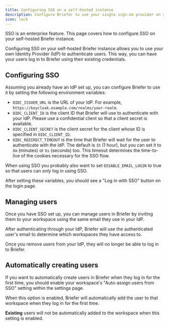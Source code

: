 ```yaml
---
title: Configuring SSO on a self-hosted instance
description: Configure Briefer to use your single sign-on provider on your self-hosted Briefer instance.
icon: lock
---
```


<Note>
  SSO is an enterprise feature. This page covers how to configure SSO on your self-hosted Briefer instance.
</Note>

Configuring SS0 on your self-hosted Briefer instance allows you to use your own Identity Provider (IdP) to authenticate users. This way, you can have your users log in to Briefer using their existing credentials.

## Configuring SSO

Assuming you already have an IdP set up, you can configure Briefer to use it by setting the following environment variables:

- `OIDC_ISSUER_URL` is the URL of your IdP. For example, `https://keycloak.example.com/realms/your-realm`.
- `OIDC_CLIENT_ID` is the client ID that Briefer will use to authenticate with your IdP.
  Please use a confidential client so that a client secret is available.
- `OIDC_CLIENT_SECRET` is the client secret for the client whose ID is specified in `OIDC_CLIENT_ID`.
- `OIDC_REDIRECT_TIMEOUT` is the time that Briefer will wait for the user to authenticate with the IdP. The default is `1h` (1 hour), but you can set it to `Xm` (minutes) or `Xs` (seconds) too.
  <Info>
  This timeout determines the time-to-live of the cookies necessary for the SSO flow.
  </Info>

When using SSO you probably also want to set `DISABLE_EMAIL_LOGIN` to true so that users can _only_ log in using SSO.

After setting these variables, you should see a "Log in with SSO" button on the login page.

## Managing users

Once you have SSO set up, you can manage users in Briefer by inviting them to your workspace using the same email they use in your IdP.

After authenticating through your IdP, Briefer will use the authenticated user's email to determine which workspaces they have access to.

Once you remove users from your IdP, they will no longer be able to log in to Briefer.

## Automatically creating users

If you want to automatically create users in Briefer when they log in for the first time, you should enable your workspace's "Auto-assign users from SSO" setting within the settings page.

When this option is enabled, Briefer will automatically add the user to that workspace when they log in for the first time.

<Note>**Existing** users will not be automatically added to the workspace when this setting is enabled.</Note>
